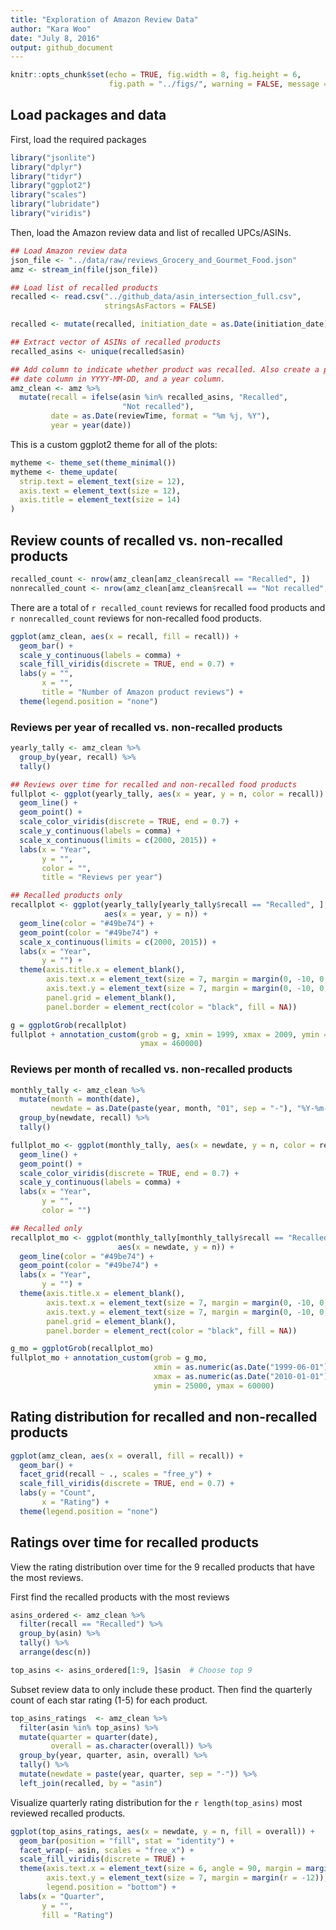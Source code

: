 ```yaml
---
title: "Exploration of Amazon Review Data"
author: "Kara Woo"
date: "July 8, 2016"
output: github_document
---
```


```r
knitr::opts_chunk$set(echo = TRUE, fig.width = 8, fig.height = 6,
                      fig.path = "../figs/", warning = FALSE, message = FALSE)
```

## Load packages and data

First, load the required packages

```r
library("jsonlite")
library("dplyr")
library("tidyr")
library("ggplot2")
library("scales")
library("lubridate")
library("viridis")
```

Then, load the Amazon review data and list of recalled UPCs/ASINs.

```r
## Load Amazon review data
json_file <- "../data/raw/reviews_Grocery_and_Gourmet_Food.json"
amz <- stream_in(file(json_file))

## Load list of recalled products
recalled <- read.csv("../github_data/asin_intersection_full.csv",
                     stringsAsFactors = FALSE)

recalled <- mutate(recalled, initiation_date = as.Date(initiation_date))

## Extract vector of ASINs of recalled products
recalled_asins <- unique(recalled$asin)

## Add column to indicate whether product was recalled. Also create a proper
## date column in YYYY-MM-DD, and a year column.
amz_clean <- amz %>%
  mutate(recall = ifelse(asin %in% recalled_asins, "Recalled",
                         "Not recalled"),
         date = as.Date(reviewTime, format = "%m %j, %Y"),
         year = year(date))
```

This is a custom ggplot2 theme for all of the plots:

```r
mytheme <- theme_set(theme_minimal())
mytheme <- theme_update(
  strip.text = element_text(size = 12),
  axis.text = element_text(size = 12),
  axis.title = element_text(size = 14)
)
```

## Review counts of recalled vs. non-recalled products

```r
recalled_count <- nrow(amz_clean[amz_clean$recall == "Recalled", ])
nonrecalled_count <- nrow(amz_clean[amz_clean$recall == "Not recalled", ])
```

There are a total of `r recalled_count` reviews for recalled food products and
`r nonrecalled_count` reviews for non-recalled food products.

```r
ggplot(amz_clean, aes(x = recall, fill = recall)) +
  geom_bar() +
  scale_y_continuous(labels = comma) +
  scale_fill_viridis(discrete = TRUE, end = 0.7) +
  labs(y = "",
       x = "",
       title = "Number of Amazon product reviews") +
  theme(legend.position = "none")
```

### Reviews per year of recalled vs. non-recalled products

```r
yearly_tally <- amz_clean %>%
  group_by(year, recall) %>%
  tally()

## Reviews over time for recalled and non-recalled food products
fullplot <- ggplot(yearly_tally, aes(x = year, y = n, color = recall)) +
  geom_line() +
  geom_point() +
  scale_color_viridis(discrete = TRUE, end = 0.7) +
  scale_y_continuous(labels = comma) +
  scale_x_continuous(limits = c(2000, 2015)) +
  labs(x = "Year",
       y = "",
       color = "",
       title = "Reviews per year")

## Recalled products only
recallplot <- ggplot(yearly_tally[yearly_tally$recall == "Recalled", ],
                     aes(x = year, y = n)) +
  geom_line(color = "#49be74") +
  geom_point(color = "#49be74") +
  scale_x_continuous(limits = c(2000, 2015)) +
  labs(x = "Year",
       y = "") +
  theme(axis.title.x = element_blank(),
        axis.text.x = element_text(size = 7, margin = margin(0, -10, 0, 0, "pt")),
        axis.text.y = element_text(size = 7, margin = margin(0, -10, 0, 0, "pt")),
        panel.grid = element_blank(),
        panel.border = element_rect(color = "black", fill = NA))

g = ggplotGrob(recallplot)
fullplot + annotation_custom(grob = g, xmin = 1999, xmax = 2009, ymin = 260000,
                             ymax = 460000)

```

### Reviews per month of recalled vs. non-recalled products

```r
monthly_tally <- amz_clean %>%
  mutate(month = month(date),
         newdate = as.Date(paste(year, month, "01", sep = "-"), "%Y-%m-%d")) %>%
  group_by(newdate, recall) %>%
  tally()

fullplot_mo <- ggplot(monthly_tally, aes(x = newdate, y = n, color = recall)) +
  geom_line() +
  geom_point() +
  scale_color_viridis(discrete = TRUE, end = 0.7) +
  scale_y_continuous(labels = comma) +
  labs(x = "Year",
       y = "",
       color = "")

## Recalled only
recallplot_mo <- ggplot(monthly_tally[monthly_tally$recall == "Recalled", ],
                        aes(x = newdate, y = n)) +
  geom_line(color = "#49be74") +
  geom_point(color = "#49be74") +
  labs(x = "Year",
       y = "") +
  theme(axis.title.x = element_blank(),
        axis.text.x = element_text(size = 7, margin = margin(0, -10, 0, 0, "pt")),
        axis.text.y = element_text(size = 7, margin = margin(0, -10, 0, 0, "pt")),
        panel.grid = element_blank(),
        panel.border = element_rect(color = "black", fill = NA))

g_mo = ggplotGrob(recallplot_mo)
fullplot_mo + annotation_custom(grob = g_mo,
                                xmin = as.numeric(as.Date("1999-06-01")),
                                xmax = as.numeric(as.Date("2010-01-01")),
                                ymin = 25000, ymax = 60000)

```


## Rating distribution for recalled and non-recalled products

```r
ggplot(amz_clean, aes(x = overall, fill = recall)) +
  geom_bar() +
  facet_grid(recall ~ ., scales = "free_y") +
  scale_fill_viridis(discrete = TRUE, end = 0.7) +
  labs(y = "Count",
       x = "Rating") +
  theme(legend.position = "none")
```

## Ratings over time for recalled products

View the rating distribution over time for the 9 recalled products that have the
most reviews.

First find the recalled products with the most reviews

```r
asins_ordered <- amz_clean %>%
  filter(recall == "Recalled") %>%
  group_by(asin) %>%
  tally() %>%
  arrange(desc(n))

top_asins <- asins_ordered[1:9, ]$asin  # Choose top 9
```

Subset review data to only include these product. Then find the quarterly count
of each star rating (1-5) for each product.

```r
top_asins_ratings  <- amz_clean %>%
  filter(asin %in% top_asins) %>%
  mutate(quarter = quarter(date),
         overall = as.character(overall)) %>%
  group_by(year, quarter, asin, overall) %>%
  tally() %>%
  mutate(newdate = paste(year, quarter, sep = "-")) %>%
  left_join(recalled, by = "asin")
```

Visualize quarterly rating distribution for the `r length(top_asins)` most reviewed recalled products.

```r
ggplot(top_asins_ratings, aes(x = newdate, y = n, fill = overall)) +
  geom_bar(position = "fill", stat = "identity") +
  facet_wrap(~ asin, scales = "free_x") +
  scale_fill_viridis(discrete = TRUE) +
  theme(axis.text.x = element_text(size = 6, angle = 90, margin = margin(t = -12)),
        axis.text.y = element_text(size = 7, margin = margin(r = -12)),
        legend.position = "bottom") +
  labs(x = "Quarter",
       y = "",
       fill = "Rating")
```

